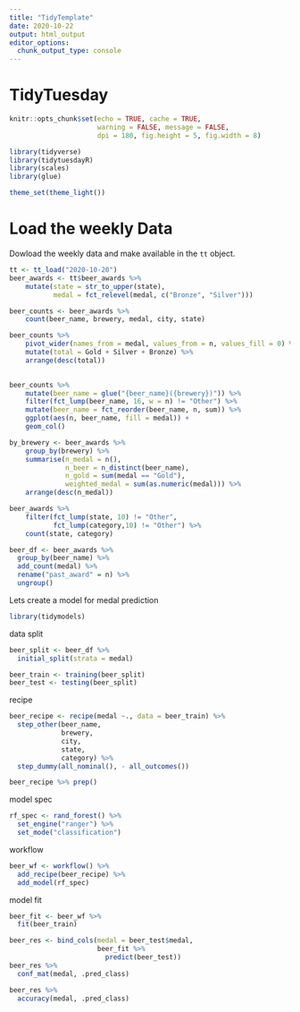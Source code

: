 ```yaml
---
title: "TidyTemplate"
date: 2020-10-22
output: html_output
editor_options: 
  chunk_output_type: console
---
```


# TidyTuesday

```r

knitr::opts_chunk$set(echo = TRUE, cache = TRUE,
                      warning = FALSE, message = FALSE,
                      dpi = 180, fig.height = 5, fig.width = 8)

library(tidyverse)
library(tidytuesdayR)
library(scales)
library(glue)

theme_set(theme_light())
```

# Load the weekly Data

Dowload the weekly data and make available in the `tt` object.

```r

tt <- tt_load("2020-10-20")
beer_awards <- tt$beer_awards %>% 
    mutate(state = str_to_upper(state),
           medal = fct_relevel(medal, c("Bronze", "Silver")))

```

```r
beer_counts <- beer_awards %>% 
    count(beer_name, brewery, medal, city, state)


```

```r
beer_counts %>% 
    pivot_wider(names_from = medal, values_from = n, values_fill = 0) %>% 
    mutate(total = Gold + Silver + Bronze) %>% 
    arrange(desc(total))
    
```

```r
beer_counts %>% 
    mutate(beer_name = glue("{beer_name}({brewery})")) %>% 
    filter(fct_lump(beer_name, 16, w = n) != "Other") %>% 
    mutate(beer_name = fct_reorder(beer_name, n, sum)) %>% 
    ggplot(aes(n, beer_name, fill = medal)) +
    geom_col()


```

```r
by_brewery <- beer_awards %>% 
    group_by(brewery) %>% 
    summarise(n_medal = n(),
              n_beer = n_distinct(beer_name),
              n_gold = sum(medal == "Gold"),
              weighted_medal = sum(as.numeric(medal))) %>% 
    arrange(desc(n_medal))
```

```r
beer_awards %>% 
    filter(fct_lump(state, 10) != "Other",
           fct_lump(category,10) != "Other") %>% 
    count(state, category)
```

```r
beer_df <- beer_awards %>% 
  group_by(beer_name) %>% 
  add_count(medal) %>% 
  rename("past_award" = n) %>% 
  ungroup()

```

Lets create a model for medal prediction

```r
library(tidymodels)
```

data split
```r
beer_split <- beer_df %>% 
  initial_split(strata = medal)

beer_train <- training(beer_split)
beer_test <- testing(beer_split)
```

recipe
```r
beer_recipe <- recipe(medal ~., data = beer_train) %>% 
  step_other(beer_name,
             brewery,
             city,
             state,
             category) %>% 
  step_dummy(all_nominal(), - all_outcomes())

beer_recipe %>% prep()
```

model spec
```r
rf_spec <- rand_forest() %>% 
  set_engine("ranger") %>% 
  set_mode("classification")

```

workflow
```r
beer_wf <- workflow() %>% 
  add_recipe(beer_recipe) %>% 
  add_model(rf_spec)
```

model fit
```r

beer_fit <- beer_wf %>% 
  fit(beer_train)

```

```r
beer_res <- bind_cols(medal = beer_test$medal,
                      beer_fit %>%
                        predict(beer_test))
beer_res %>% 
  conf_mat(medal, .pred_class)

beer_res %>% 
  accuracy(medal, .pred_class)
```

